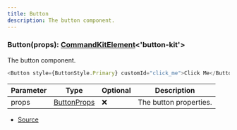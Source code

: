 ```yaml
---
title: Button
description: The button component.
---
```



### Button(props): [CommandKitElement](/docs/api-reference/types/CommandKitElement)\<'button\-kit'>

The button component.

```ts
<Button style={ButtonStyle.Primary} customId="click_me">Click Me</Button>
```

| Parameter | Type | Optional | Description |
| ----------- | ----------- | ----------- | ----------- |
| props | [ButtonProps](/docs/api-reference/types/ButtonProps) | ❌ | The button properties. |


- [Source](https://github.com/underctrl-io/commandkit/blob/e7997746676c2b18be64230c918cb998973d18b5/packages/commandkit/src/components/v1/button/Button.ts#L35)